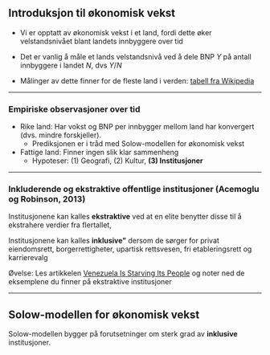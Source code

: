 ## Introduksjon til økonomisk vekst

- Vi er opptatt av økonomisk vekst i et land,  fordi dette øker velstandsnivået blant landets innbyggere over tid

- Det er vanlig å måle et lands velstandsnivå ved å dele BNP $Y$ på antall innbyggere i landet $N$, dvs $Y/N$

- Målinger av dette finner for de fleste land i verden:  [tabell fra Wikipedia](https://en.wikipedia.org/wiki/List_of_countries_by_GDP_(PPP)_per_capita)

---

### Empiriske observasjoner over tid

- Rike land: Har vokst og BNP per innbygger mellom land har konvergert (dvs. mindre forskjeller).
    + Prediksjonen er i tråd med Solow-modellen for økonomisk vekst
    
- Fattige land: Finner ingen slik klar sammenheng
    + Hypoteser: (1) Geografi, (2) Kultur, **(3) Institusjoner**

---

###  Inkluderende og ekstraktive offentlige institusjoner (Acemoglu og Robinson, 2013)

Institusjonene kan kalles **ekstraktive** ved at en elite benytter disse til å ekstrahere verdier fra flertallet, 

Institusjonene kan kalles **inklusive”** dersom de sørger for privat eiendomsrett, borgerrettigheter, upartisk 
rettsvesen, fri etableringsrett og karrierevalg

Øvelse: Les artikkelen [Venezuela Is Starving Its People](artikler/del2_venezuela.pdf) og noter ned de eksemplene du finner på ekstraktive institusjoner 

---

## Solow-modellen for økonomisk vekst 

Solow-modellen bygger på forutsetninger om sterk grad av **inklusive** institusjoner. 
<!--
Mer konkret kan vi uttrykke disse som:
- Abc
- Def
-->

